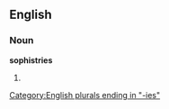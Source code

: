 ==English==

===Noun===
'''sophistries'''

# {{plural of|[[sophistry]]}}

[[Category:English plurals ending in "-ies"]]